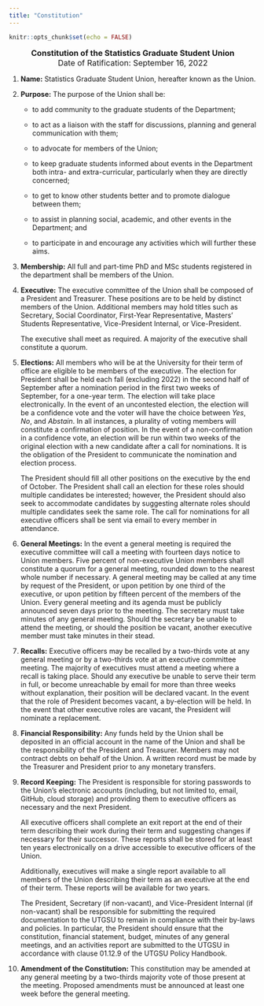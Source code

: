 ```yaml
---
title: "Constitution"
---
```


```r
knitr::opts_chunk$set(echo = FALSE)
```

<center><font size="3">
**Constitution of the Statistics Graduate Student Union**  
Date of Ratification: September 16, 2022

</font></center>

1.  **Name:** Statistics Graduate Student Union, hereafter known as the Union.

2.  **Purpose:** The purpose of the Union shall be:

    -   to add community to the graduate students of the Department;

    -   to act as a liaison with the staff for discussions, planning and general communication with them;

    -   to advocate for members of the Union;

    -   to keep graduate students informed about events in the Department both intra- and extra-curricular, particularly when they are directly concerned;

    -   to get to know other students better and to promote dialogue between them;

    -   to assist in planning social, academic, and other events in the Department; and

    -   to participate in and encourage any activities which will further these aims.

3.  **Membership:** All full and part-time PhD and MSc students registered in the department shall be members of the Union.

4.  **Executive:** The executive committee of the Union shall be composed of a President and Treasurer. These positions are to be held by distinct members of the Union. Additional members may hold titles such as Secretary, Social Coordinator, First-Year Representative, Masters’ Students Representative, Vice-President Internal, or Vice-President.

    The executive shall meet as required. A majority of the executive shall constitute a quorum.

5.  **Elections:** All members who will be at the University for their term of office are eligible to be members of the executive. The election for President shall be held each fall (excluding 2022) in the second half of September after a nomination period in the first two weeks of September, for a one-year term. The election will take place electronically. In the event of an uncontested election, the election will be a confidence vote and the voter will have the choice between *Yes*, *No*, and *Abstain*. In all instances, a plurality of voting members will constitute a confirmation of position. In the event of a non-confirmation in a confidence vote, an election will be run within two weeks of the original election with a new candidate after a call for nominations. It is the obligation of the President to communicate the nomination and election process.

    The President should fill all other positions on the executive by the end of October. The President shall call an election for these roles should multiple candidates be interested; however, the President should also seek to accommodate candidates by suggesting alternate roles should multiple candidates seek the same role. The call for nominations for all executive officers shall be sent via email to every member in attendance.

6.  **General Meetings:** In the event a general meeting is required the executive committee will call a meeting with fourteen days notice to Union members. Five percent of non-executive Union members shall constitute a quorum for a general meeting, rounded down to the nearest whole number if necessary. A general meeting may be called at any time by request of the President, or upon petition by one third of the executive, or upon petition by fifteen percent of the members of the Union. Every general meeting and its agenda must be publicly announced seven days prior to the meeting. The secretary must take minutes of any general meeting. Should the secretary be unable to attend the meeting, or should the position be vacant, another executive member must take minutes in their stead.

7.  **Recalls:** Executive officers may be recalled by a two-thirds vote at any general meeting or by a two-thirds vote at an executive committee meeting. The majority of executives must attend a meeting where a recall is taking place. Should any executive be unable to serve their term in full, or become unreachable by email for more than three weeks without explanation, their position will be declared vacant. In the event that the role of President becomes vacant, a by-election will be held. In the event that other executive roles are vacant, the President will nominate a replacement.

8.  **Financial Responsibility:** Any funds held by the Union shall be deposited in an official account in the name of the Union and shall be the responsibility of the President and Treasurer. Members may not contract debts on behalf of the Union. A written record must be made by the Treasurer and President prior to any monetary transfers.

9.  **Record Keeping:** The President is responsible for storing passwords to the Union’s electronic accounts (including, but not limited to, email, GitHub, cloud storage) and providing them to executive officers as necessary and the next President.

    All executive officers shall complete an exit report at the end of their term describing their work during their term and suggesting changes if necessary for their successor. These reports shall be stored for at least ten years electronically on a drive accessible to executive officers of the Union.

    Additionally, executives will make a single report available to all members of the Union describing their term as an executive at the end of their term. These reports will be available for two years.

    The President, Secretary (if non-vacant), and Vice-President Internal (if non-vacant) shall be responsible for submitting the required documentation to the UTGSU to remain in compliance with their by-laws and policies. In particular, the President should ensure that the constitution, financial statement, budget, minutes of any general meetings, and an activities report are submitted to the UTGSU in accordance with clause 01.12.9 of the UTGSU Policy Handbook.

10. **Amendment of the Constitution:** This constitution may be amended at any general meeting by a two-thirds majority vote of those present at the meeting. Proposed amendments must be announced at least one week before the general meeting.

